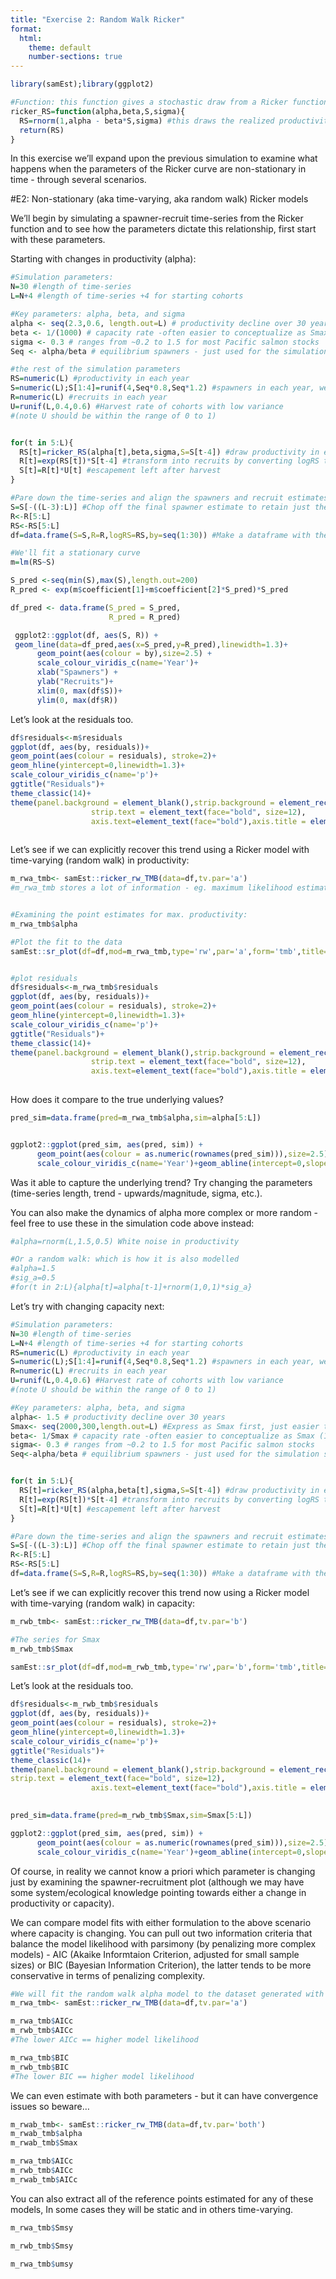 ```yaml
---
title: "Exercise 2: Random Walk Ricker"
format:
  html:
    theme: default
    number-sections: true
---
```


```r
library(samEst);library(ggplot2)

#Function: this function gives a stochastic draw from a Ricker function with defined parameters
ricker_RS=function(alpha,beta,S,sigma){
  RS=rnorm(1,alpha - beta*S,sigma) #this draws the realized productivity (log RS) with the specified level of error
  return(RS)
}
```

In this exercise we'll expand upon the previous simulation to examine what happens when the parameters of the Ricker curve are non-stationary in time - through several scenarios.

#E2: Non-stationary (aka time-varying, aka random walk) Ricker models

We'll begin by simulating a spawner-recruit time-series from the Ricker function and to see how the parameters dictate this relationship, first start with these parameters.

Starting with changes in productivity (alpha):
```r
#Simulation parameters:
N=30 #length of time-series
L=N+4 #length of time-series +4 for starting cohorts

#Key parameters: alpha, beta, and sigma
alpha <- seq(2.3,0.6, length.out=L) # productivity decline over 30 years
beta <- 1/(1000) # capacity rate -often easier to conceptualize as Smax (1/beta) as its far more interpretable
sigma <- 0.3 # ranges from ~0.2 to 1.5 for most Pacific salmon stocks
Seq <- alpha/beta # equilibrium spawners - just used for the simulation start points

#the rest of the simulation parameters
RS=numeric(L) #productivity in each year
S=numeric(L);S[1:4]=runif(4,Seq*0.8,Seq*1.2) #spawners in each year, we start with an initial escapement of 600 individuals
R=numeric(L) #recruits in each year
U=runif(L,0.4,0.6) #Harvest rate of cohorts with low variance 
#(note U should be within the range of 0 to 1)


for(t in 5:L){
  RS[t]=ricker_RS(alpha[t],beta,sigma,S=S[t-4]) #draw productivity in each year
  R[t]=exp(RS[t])*S[t-4] #transform into recruits by converting logRS to RS (recruits per spawner) times spawners
  S[t]=R[t]*U[t] #escapement left after harvest
}

#Pare down the time-series and align the spawners and recruit estimates (which are currently staggered 4 years)
S=S[-((L-3):L)] #Chop off the final spawner estimate to retain just the length L
R<-R[5:L]
RS<-RS[5:L]
df=data.frame(S=S,R=R,logRS=RS,by=seq(1:30)) #Make a dataframe with the required information for samEst

#We'll fit a stationary curve
m=lm(RS~S)

S_pred <-seq(min(S),max(S),length.out=200)
R_pred <- exp(m$coefficient[1]+m$coefficient[2]*S_pred)*S_pred 

df_pred <- data.frame(S_pred = S_pred,
                      R_pred = R_pred)

 ggplot2::ggplot(df, aes(S, R)) +
 geom_line(data=df_pred,aes(x=S_pred,y=R_pred),linewidth=1.3)+
      geom_point(aes(colour = by),size=2.5) +
      scale_colour_viridis_c(name='Year')+
      xlab("Spawners") + 
      ylab("Recruits")+
      xlim(0, max(df$S))+
      ylim(0, max(df$R))
```

Let's look at the residuals too. 
```r
df$residuals<-m$residuals
ggplot(df, aes(by, residuals))+
geom_point(aes(colour = residuals), stroke=2)+
geom_hline(yintercept=0,linewidth=1.3)+
scale_colour_viridis_c(name='p')+
ggtitle("Residuals")+
theme_classic(14)+
theme(panel.background = element_blank(),strip.background = element_rect(colour=NA, fill=NA),panel.border = element_rect(fill = NA, color = "black"),
                  strip.text = element_text(face="bold", size=12),
                  axis.text=element_text(face="bold"),axis.title = element_text(face="bold"),plot.title = element_text(face = "bold", hjust = 0.5,size=15))
          

```



Let's see if we can explicitly recover this trend using a Ricker model with time-varying (random walk) in productivity:

```r
m_rwa_tmb<- samEst::ricker_rw_TMB(data=df,tv.par='a')
#m_rwa_tmb stores a lot of information - eg. maximum likelihood estimates for the different parameters, model code, etc.


#Examining the point estimates for max. productivity:
m_rwa_tmb$alpha

#Plot the fit to the data
samEst::sr_plot(df=df,mod=m_rwa_tmb,type='rw',par='a',form='tmb',title='fit to simulated data')


#plot residuals
df$residuals<-m_rwa_tmb$residuals
ggplot(df, aes(by, residuals))+
geom_point(aes(colour = residuals), stroke=2)+
geom_hline(yintercept=0,linewidth=1.3)+
scale_colour_viridis_c(name='p')+
ggtitle("Residuals")+
theme_classic(14)+
theme(panel.background = element_blank(),strip.background = element_rect(colour=NA, fill=NA),panel.border = element_rect(fill = NA, color = "black"),
                  strip.text = element_text(face="bold", size=12),
                  axis.text=element_text(face="bold"),axis.title = element_text(face="bold"),plot.title = element_text(face = "bold", hjust = 0.5,size=15))
          


```

How does it compare to the true underlying values?

```r
pred_sim=data.frame(pred=m_rwa_tmb$alpha,sim=alpha[5:L])


ggplot2::ggplot(pred_sim, aes(pred, sim)) +
      geom_point(aes(colour = as.numeric(rownames(pred_sim))),size=2.5) +
      scale_colour_viridis_c(name='Year')+geom_abline(intercept=0,slope=1)
```

Was it able to capture the underlying trend? Try changing the parameters (time-series length, trend - upwards/magnitude, sigma, etc.).

You can also make the dynamics of alpha more complex or more random - feel free to use these in the simulation code above instead:
```r
#alpha=rnorm(L,1.5,0.5) White noise in productivity

#Or a random walk: which is how it is also modelled
#alpha=1.5
#sig_a=0.5
#for(t in 2:L){alpha[t]=alpha[t-1]+rnorm(1,0,1)*sig_a}
```

Let's try with changing capacity next:
```r
#Simulation parameters:
N=30 #length of time-series
L=N+4 #length of time-series +4 for starting cohorts
RS=numeric(L) #productivity in each year
S=numeric(L);S[1:4]=runif(4,Seq*0.8,Seq*1.2) #spawners in each year, we start with an initial escapement of 600 individuals
R=numeric(L) #recruits in each year
U=runif(L,0.4,0.6) #Harvest rate of cohorts with low variance 
#(note U should be within the range of 0 to 1)

#Key parameters: alpha, beta, and sigma
alpha<- 1.5 # productivity decline over 30 years
Smax<- seq(2000,300,length.out=L) #Express as Smax first, just easier to conceptualize
beta<- 1/Smax # capacity rate -often easier to conceptualize as Smax (1/beta) as its far more interpretable
sigma<- 0.3 # ranges from ~0.2 to 1.5 for most Pacific salmon stocks
Seq<-alpha/beta # equilibrium spawners - just used for the simulation start points


for(t in 5:L){
  RS[t]=ricker_RS(alpha,beta[t],sigma,S=S[t-4]) #draw productivity in each year
  R[t]=exp(RS[t])*S[t-4] #transform into recruits by converting logRS to RS (recruits per spawner) times spawners
  S[t]=R[t]*U[t] #escapement left after harvest
}

#Pare down the time-series and align the spawners and recruit estimates (which are currently staggered 4 years)
S=S[-((L-3):L)] #Chop off the final spawner estimate to retain just the length L
R<-R[5:L]
RS<-RS[5:L]
df=data.frame(S=S,R=R,logRS=RS,by=seq(1:30)) #Make a dataframe with the required information for samEst
```

Let's see if we can explicitly recover this trend now using a Ricker model with time-varying (random walk) in capacity:

```r
m_rwb_tmb<- samEst::ricker_rw_TMB(data=df,tv.par='b')

#The series for Smax
m_rwb_tmb$Smax

samEst::sr_plot(df=df,mod=m_rwb_tmb,type='rw',par='b',form='tmb',title='simulation')
```

Let's look at the residuals too. 
```r
df$residuals<-m_rwb_tmb$residuals
ggplot(df, aes(by, residuals))+
geom_point(aes(colour = residuals), stroke=2)+
geom_hline(yintercept=0,linewidth=1.3)+
scale_colour_viridis_c(name='p')+
ggtitle("Residuals")+
theme_classic(14)+
theme(panel.background = element_blank(),strip.background = element_rect(colour=NA, fill=NA),panel.border = element_rect(fill = NA, color = "black"),
strip.text = element_text(face="bold", size=12),
                  axis.text=element_text(face="bold"),axis.title = element_text(face="bold"),plot.title = element_text(face = "bold", hjust = 0.5,size=15))
          

```

```r
pred_sim=data.frame(pred=m_rwb_tmb$Smax,sim=Smax[5:L])

ggplot2::ggplot(pred_sim, aes(pred, sim)) +
      geom_point(aes(colour = as.numeric(rownames(pred_sim))),size=2.5) +
      scale_colour_viridis_c(name='Year')+geom_abline(intercept=0,slope=1)
```


Of course, in reality we cannot know a priori which parameter is changing just by examining the spawner-recruitment plot (although we may have some system/ecological knowledge pointing towards either a change in productivity or capacity).

We can compare model fits with either formulation to the above scenario where capacity is changing. You can pull out two information criteria that balance the model likelihood with parsimony (by penalizing more complex models) - AIC (Akaike Informtaion Criterion, adjusted for small sample sizes) or BIC (Bayesian Information Criterion), the latter tends to be more conservative in terms of penalizing complexity.

```r
#We will fit the random walk alpha model to the dataset generated with a capacity change
m_rwa_tmb<- samEst::ricker_rw_TMB(data=df,tv.par='a')

m_rwa_tmb$AICc
m_rwb_tmb$AICc
#The lower AICc == higher model likelihood

m_rwa_tmb$BIC
m_rwb_tmb$BIC
#The lower BIC == higher model likelihood
```


We can even estimate with both parameters - but it can have convergence issues so beware...

```r
m_rwab_tmb<- samEst::ricker_rw_TMB(data=df,tv.par='both')
m_rwab_tmb$alpha
m_rwab_tmb$Smax

m_rwa_tmb$AICc
m_rwb_tmb$AICc
m_rwab_tmb$AICc
```

You can also extract all of the reference points estimated for any of these models, In some cases they will be static and in others time-varying.
```r
m_rwa_tmb$Smsy

m_rwb_tmb$Smsy

m_rwa_tmb$umsy
```

